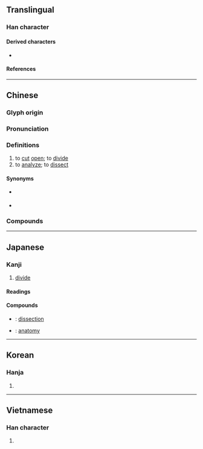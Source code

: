 {{character info}}
==Translingual==

===Han character===
{{Han char|rn=18|rad=刀|as=08|sn=10|four=02600|canj=YRLN|ids=⿰咅刂}}

====Derived characters====
* {{l|mul|[[𦵿]], [[𥰵]]}}

====References====
{{Han ref|kx=0141.030|dkj=02034|dj=0320.110|hdz=10345.130|uh=5256}}

----

==Chinese==
{{zh-forms}}

===Glyph origin===
{{Han etym}}

===Pronunciation===
{{zh-pron
|m=剖
|c=fau2,pau2
|h=pfs=pho
|md=
|mn=qz:phió/tw,xm,zz:phó͘
|w=
|mc=y
|oc=y
|cat=v
}}

===Definitions===
{{zh-hanzi}}

# to [[cut]] [[open]]; to [[divide]]
# to [[analyze]]; to [[dissect]]

====Synonyms====
* {{s|to cut open}} {{zh-l|切開}}
* {{s|to analyze}}
{{zh-syn-saurus|解析}}

===Compounds===
{{zh-der|剖分|剖心坼肝|分剖|剖析|剖視圖|剖剮|剖判|剖路|剖腹生產|剖開|伸剖|剖腹|剖割|剖釋|剖腹手術|剖別|剖心|剖肝瀝膽|剖明|剖符|剖面|剖面圖|剖肝泣血|剖解|剖腹藏珠|剖豁|剖蚌求珠|剖視|剖白|剖決如流|剖斷|剖心析肝|病理解剖|瓜剖豆分|摧心剖肝|瓜分豆剖|橫剖面|析毫剖釐|縱剖面|諫而剖腹|豆剖瓜分|解剖學|輸肝剖膽|解剖|采光剖璞|豆剖}}

----

==Japanese==

===Kanji===
{{ja-kanji|grade=c|rs=刀08}}

# [[divide]]

====Readings====
{{ja-readings
|goon=ふ
|kanon=ほう
|kanyoon=ぼう
|kun=さ-く, わる
}}

====Compounds====
{{top2}}
* {{ja-r|解%剖|かい%ぼう}}: [[dissection]]
{{mid2}}
* {{ja-r|解%剖%学|かい%ぼう%がく}}: [[anatomy]]
{{bottom}}

----

==Korean==

===Hanja===
{{ko-hanja|부}}

# {{rfdef|ko|sort=刀08}}

----

==Vietnamese==

===Han character===
{{vi-readings|reading=[[phẩu]], [[bo]], [[mổ]], [[phẫu]]|rs=刀08}}

# {{rfdef|vi|sort=刀08}}